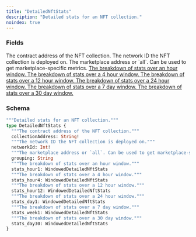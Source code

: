 ```yaml
---
title: "DetailedNftStats"
description: "Detailed stats for an NFT collection."
noindex: true
---
```


### Fields

<ResponseField name="collectionAddress" type="String!" required>
  The contract address of the NFT collection.
</ResponseField>

<ResponseField name="networkId" type="Int!" required>
  The network ID the NFT collection is deployed on.
</ResponseField>

<ResponseField name="grouping" type="String">
  The marketplace address or `all`. Can be used to get marketplace-specific metrics.
</ResponseField>

<a href="/api-reference/types/windoweddetailednftstats">
  <ResponseField name="stats_hour1" type="WindowedDetailedNftStats">
    The breakdown of stats over an hour window.
  </ResponseField>
</a>

<a href="/api-reference/types/windoweddetailednftstats">
  <ResponseField name="stats_hour4" type="WindowedDetailedNftStats">
    The breakdown of stats over a 4 hour window.
  </ResponseField>
</a>

<a href="/api-reference/types/windoweddetailednftstats">
  <ResponseField name="stats_hour12" type="WindowedDetailedNftStats">
    The breakdown of stats over a 12 hour window.
  </ResponseField>
</a>

<a href="/api-reference/types/windoweddetailednftstats">
  <ResponseField name="stats_day1" type="WindowedDetailedNftStats">
    The breakdown of stats over a 24 hour window.
  </ResponseField>
</a>

<a href="/api-reference/types/windoweddetailednftstats">
  <ResponseField name="stats_week1" type="WindowedDetailedNftStats">
    The breakdown of stats over a 7 day window.
  </ResponseField>
</a>

<a href="/api-reference/types/windoweddetailednftstats">
  <ResponseField name="stats_day30" type="WindowedDetailedNftStats">
    The breakdown of stats over a 30 day window.
  </ResponseField>
</a>

### Schema


```graphql 
"""Detailed stats for an NFT collection."""
type DetailedNftStats {
  """The contract address of the NFT collection."""
  collectionAddress: String!
  """The network ID the NFT collection is deployed on."""
  networkId: Int!
  """The marketplace address or `all`. Can be used to get marketplace-specific metrics."""
  grouping: String
  """The breakdown of stats over an hour window."""
  stats_hour1: WindowedDetailedNftStats
  """The breakdown of stats over a 4 hour window."""
  stats_hour4: WindowedDetailedNftStats
  """The breakdown of stats over a 12 hour window."""
  stats_hour12: WindowedDetailedNftStats
  """The breakdown of stats over a 24 hour window."""
  stats_day1: WindowedDetailedNftStats
  """The breakdown of stats over a 7 day window."""
  stats_week1: WindowedDetailedNftStats
  """The breakdown of stats over a 30 day window."""
  stats_day30: WindowedDetailedNftStats
}
```
